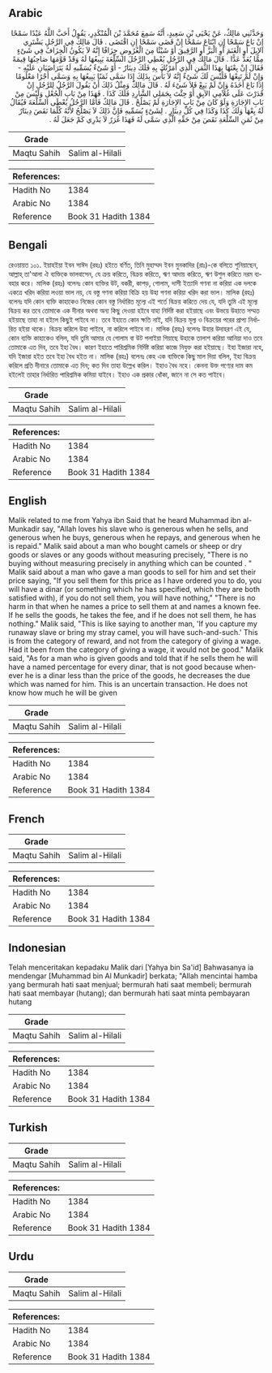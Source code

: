 ## Arabic


<div dir="rtl" lang="ar" style={{fontSize:'larger',backgroundColor:'#f8f9fa',padding:20}}>
وَحَدَّثَنِي مَالِكٌ، عَنْ يَحْيَى بْنِ سَعِيدٍ، أَنَّهُ سَمِعَ مُحَمَّدَ بْنَ الْمُنْكَدِرِ، يَقُولُ أَحَبَّ اللَّهُ عَبْدًا سَمْحًا إِنْ بَاعَ سَمْحًا إِنِ ابْتَاعَ سَمْحًا إِنْ قَضَى سَمْحًا إِنِ اقْتَضَى ‏.‏ قَالَ مَالِكٌ فِي الرَّجُلِ يَشْتَرِي الإِبِلَ أَوِ الْغَنَمَ أَوِ الْبَزَّ أَوِ الرَّقِيقَ أَوْ شَيْئًا مِنَ الْعُرُوضِ جِزَافًا إِنَّهُ لاَ يَكُونُ الْجِزَافُ فِي شَىْءٍ مِمَّا يُعَدُّ عَدًّا ‏.‏ قَالَ مَالِكٌ فِي الرَّجُلِ يُعْطِي الرَّجُلَ السِّلْعَةَ يَبِيعُهَا لَهُ وَقَدْ قَوَّمَهَا صَاحِبُهَا قِيمَةً فَقَالَ إِنْ بِعْتَهَا بِهَذَا الثَّمَنِ الَّذِي أَمَرْتُكَ بِهِ فَلَكَ دِينَارٌ - أَوْ شَىْءٌ يُسَمِّيهِ لَهُ يَتَرَاضَيَانِ عَلَيْهِ - وَإِنْ لَمْ تَبِعْهَا فَلَيْسَ لَكَ شَىْءٌ إِنَّهُ لاَ بَأْسَ بِذَلِكَ إِذَا سَمَّى ثَمَنًا يَبِيعُهَا بِهِ وَسَمَّى أَجْرًا مَعْلُومًا إِذَا بَاعَ أَخَذَهُ وَإِنْ لَمْ يَبِعْ فَلاَ شَىْءَ لَهُ ‏.‏ قَالَ مَالِكٌ وَمِثْلُ ذَلِكَ أَنْ يَقُولَ الرَّجُلُ لِلرَّجُلِ إِنْ قَدَرْتَ عَلَى غُلاَمِي الآبِقِ أَوْ جِئْتَ بِجَمَلِي الشَّارِدِ فَلَكَ كَذَا ‏.‏ فَهَذَا مِنْ بَابِ الْجُعْلِ وَلَيْسَ مِنْ بَابِ الإِجَارَةِ وَلَوْ كَانَ مِنْ بَابِ الإِجَارَةِ لَمْ يَصْلُحْ ‏.‏ قَالَ مَالِكٌ فَأَمَّا الرَّجُلُ يُعْطَى السِّلْعَةَ فَيُقَالُ لَهُ بِعْهَا وَلَكَ كَذَا وَكَذَا فِي كُلِّ دِينَارٍ ‏.‏ لِشَىْءٍ يُسَمِّيهِ فَإِنَّ ذَلِكَ لاَ يَصْلُحُ لأَنَّهُ كُلَّمَا نَقَصَ دِينَارٌ مِنْ ثَمَنِ السِّلْعَةِ نَقَصَ مِنْ حَقِّهِ الَّذِي سَمَّى لَهُ فَهَذَا غَرَرٌ لاَ يَدْرِي كَمْ جَعَلَ لَهُ ‏.‏
</div>
<div style={{backgroundColor:'#f8f9fa',padding:20, marginBottom: 10}}><table> <thead> <tr> <th>Grade</th> <th></th> </tr> </thead> <tbody> <tr><td>Maqtu Sahih</td><td>Salim al-Hilali</td></tr></tbody></table><table> <thead> <tr> <th>References:</th> <th></th> </tr> </thead> <tbody><tr><td>Hadith No</td><td>1384</td></tr><tr><td>Arabic No</td><td>1384</td></tr><tr><td>Reference</td><td>Book 31 Hadith 1384</td></tr></tbody></table></div>

## Bengali


<div dir="ltr" lang="bn" style={{fontSize:'larger',backgroundColor:'#f8f9fa',padding:20}}>
রেওয়ায়ত ১০১. ইয়াহইয়া ইবন সাঈদ (রহঃ) হইতে বর্ণিত, তিনি মুহাম্মদ ইবন মুনকাদির (রাঃ)-কে বলিতে শুনিয়াছেন, আল্লাহ্ তা'আলা ঐ ব্যক্তিকে ভালবাসেন, যে ক্রয় করিতে, বিক্রয় করিতে, ঋণ আদায় করিতে, ঋণ উশুল করিতে নরম ব্যবহার করে। মালিক (রহঃ) বলেনঃ কোন ব্যক্তির উট, বকরী, কাপড়, গোলাম, দাসী ইত্যাদি গণনা না করিয়া এক দলকে একত্রে খরিদ করিয়া লওয়া ভাল নয়, যে বস্তু গণনা করিয়া বিক্রি হয় উহা গণনা করিয়া খরিদ করা ভাল। মালিক (রহঃ) বলেনঃ যদি কোন ব্যক্তি কাহাকেও নিজের কোন বস্তু নির্ধারিত মূল্যে এই শর্তে বিক্রয় করিতে দেয় যে, যদি তুমি এই মূল্যে বিক্রয় কর তবে তোমাকে এক দীনার অথবা অন্য কিছু দেওয়া হইবে যাহা নির্দিষ্ট করা হইয়াছে এবং উভয়ে উহাতে সম্মত হইয়াছে তাহা না হইলে কিছুই পাইবে না। তবে ইহাতে কোন ক্ষতি নাই, যদি বিক্রয় মূল্য ও বিক্রয়ের পরের প্রাপ্য নির্ধারিত হইয়া থাকে। বিক্রয় করিলে উহা পাইবে, না করিলে পাইবে না। মালিক (রহঃ) বলেনঃ উহার উদাহরণ এই যে, কোন ব্যক্তি কাহাকেও বলিল, যদি তুমি আমার যে গোলাম বা উট পলাইয়া গিয়াছে উহাকে তালাশ করিয়া আনিয়া দাও তবে তোমাকে এত দিব, তবে ইহা বৈধ। কারণ ইহাতে পারিশ্রমিক নির্দিষ্ট করিয়া কাজে নিযুক্ত করা হইয়াছে। ইহা ইজারা নহে, যদি ইজারা হইত তবে ইহা বৈধ হইত না। মালিক (রহঃ) বলেনঃ কেহ এক ব্যক্তিকে কিছু মাল দিয়া বলিল, ইহা বিক্রয় করিলে প্রতি দীনারে তোমাকে এত দিব; কত দিব তাহা উল্লেখ করিল। ইহাও বৈধ নহে। কেননা উক্ত পণ্যের দাম কম হইলেই তাহার নির্ধারিত পারিশ্রমিক কমিয়া যাইবে। ইহাও এক প্রকার ধোঁকা, জানে না সে কত পাইবে।
</div>
<div style={{backgroundColor:'#f8f9fa',padding:20, marginBottom: 10}}><table> <thead> <tr> <th>Grade</th> <th></th> </tr> </thead> <tbody> <tr><td>Maqtu Sahih</td><td>Salim al-Hilali</td></tr></tbody></table><table> <thead> <tr> <th>References:</th> <th></th> </tr> </thead> <tbody><tr><td>Hadith No</td><td>1384</td></tr><tr><td>Arabic No</td><td>1384</td></tr><tr><td>Reference</td><td>Book 31 Hadith 1384</td></tr></tbody></table></div>

## English


<div dir="ltr" lang="en" style={{fontSize:'larger',backgroundColor:'#f8f9fa',padding:20}}>
Malik related to me from Yahya ibn Said that he heard Muhammad ibn al-Munkadir say, "Allah loves his slave who is generous when he sells, and generous when he buys, generous when he repays, and generous when he is repaid." Malik said about a man who bought camels or sheep or dry goods or slaves or any goods without measuring precisely, "There is no buying without measuring precisely in anything which can be counted . " Malik said about a man who gave a man goods to sell for him and set their price saying, "If you sell them for this price as I have ordered you to do, you will have a dinar (or something which he has specified, which they are both satisfied with), if you do not sell them, you will have nothing," "There is no harm in that when he names a price to sell them at and names a known fee. If he sells the goods, he takes the fee, and if he does not sell them, he has nothing." Malik said, "This is like saying to another man, 'If you capture my runaway slave or bring my stray camel, you will have such-and-such.' This is from the category of reward, and not from the category of giving a wage. Had it been from the category of giving a wage, it would not be good." Malik said, "As for a man who is given goods and told that if he sells them he will have a named percentage for every dinar, that is not good because whenever he is a dinar less than the price of the goods, he decreases the due which was named for him. This is an uncertain transaction. He does not know how much he will be given
</div>
<div style={{backgroundColor:'#f8f9fa',padding:20, marginBottom: 10}}><table> <thead> <tr> <th>Grade</th> <th></th> </tr> </thead> <tbody> <tr><td>Maqtu Sahih</td><td>Salim al-Hilali</td></tr></tbody></table><table> <thead> <tr> <th>References:</th> <th></th> </tr> </thead> <tbody><tr><td>Hadith No</td><td>1384</td></tr><tr><td>Arabic No</td><td>1384</td></tr><tr><td>Reference</td><td>Book 31 Hadith 1384</td></tr></tbody></table></div>

## French


<div dir="ltr" lang="fr" style={{fontSize:'larger',backgroundColor:'#f8f9fa',padding:20}}>

</div>
<div style={{backgroundColor:'#f8f9fa',padding:20, marginBottom: 10}}><table> <thead> <tr> <th>Grade</th> <th></th> </tr> </thead> <tbody> <tr><td>Maqtu Sahih</td><td>Salim al-Hilali</td></tr></tbody></table><table> <thead> <tr> <th>References:</th> <th></th> </tr> </thead> <tbody><tr><td>Hadith No</td><td>1384</td></tr><tr><td>Arabic No</td><td>1384</td></tr><tr><td>Reference</td><td>Book 31 Hadith 1384</td></tr></tbody></table></div>

## Indonesian


<div dir="ltr" lang="id" style={{fontSize:'larger',backgroundColor:'#f8f9fa',padding:20}}>
Telah menceritakan kepadaku Malik dari [Yahya bin Sa'id] Bahwasanya ia mendengar [Muhammad bin Al Munkadir] berkata; "Allah mencintai hamba yang bermurah hati saat menjual; bermurah hati saat membeli; bermurah hati saat membayar (hutang); dan bermurah hati saat minta pembayaran hutang
</div>
<div style={{backgroundColor:'#f8f9fa',padding:20, marginBottom: 10}}><table> <thead> <tr> <th>Grade</th> <th></th> </tr> </thead> <tbody> <tr><td>Maqtu Sahih</td><td>Salim al-Hilali</td></tr></tbody></table><table> <thead> <tr> <th>References:</th> <th></th> </tr> </thead> <tbody><tr><td>Hadith No</td><td>1384</td></tr><tr><td>Arabic No</td><td>1384</td></tr><tr><td>Reference</td><td>Book 31 Hadith 1384</td></tr></tbody></table></div>

## Turkish


<div dir="ltr" lang="tr" style={{fontSize:'larger',backgroundColor:'#f8f9fa',padding:20}}>

</div>
<div style={{backgroundColor:'#f8f9fa',padding:20, marginBottom: 10}}><table> <thead> <tr> <th>Grade</th> <th></th> </tr> </thead> <tbody> <tr><td>Maqtu Sahih</td><td>Salim al-Hilali</td></tr></tbody></table><table> <thead> <tr> <th>References:</th> <th></th> </tr> </thead> <tbody><tr><td>Hadith No</td><td>1384</td></tr><tr><td>Arabic No</td><td>1384</td></tr><tr><td>Reference</td><td>Book 31 Hadith 1384</td></tr></tbody></table></div>

## Urdu


<div dir="rtl" lang="ur" style={{fontSize:'larger',backgroundColor:'#f8f9fa',padding:20}}>

</div>
<div style={{backgroundColor:'#f8f9fa',padding:20, marginBottom: 10}}><table> <thead> <tr> <th>Grade</th> <th></th> </tr> </thead> <tbody> <tr><td>Maqtu Sahih</td><td>Salim al-Hilali</td></tr></tbody></table><table> <thead> <tr> <th>References:</th> <th></th> </tr> </thead> <tbody><tr><td>Hadith No</td><td>1384</td></tr><tr><td>Arabic No</td><td>1384</td></tr><tr><td>Reference</td><td>Book 31 Hadith 1384</td></tr></tbody></table></div>